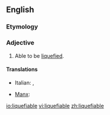 ==English==

===Etymology===
{{suffix|liquefy|able|lang=en}}

===Adjective===
{{en-adj}}

# Able to be [[liquefy|liquefied]].

====Translations====
{{trans-top}}
* Italian: {{t|it|liquefacibile}}, {{t|it|liquefattibile}}
{{trans-mid}}
* [[Manx]]: {{t|gv|yn-lheie}}
{{trans-bottom}}

[[io:liquefiable]]
[[vi:liquefiable]]
[[zh:liquefiable]]